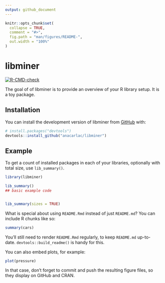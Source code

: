 ```yaml
---
output: github_document
---
```


<!-- README.md is generated from README.Rmd. Please edit that file -->

```r
knitr::opts_chunk$set(
  collapse = TRUE,
  comment = "#>",
  fig.path = "man/figures/README-",
  out.width = "100%"
)
```

# libminer

<!-- badges: start -->
[![R-CMD-check](https://github.com/anacarlac/libminer/actions/workflows/R-CMD-check.yaml/badge.svg)](https://github.com/anacarlac/libminer/actions/workflows/R-CMD-check.yaml)
<!-- badges: end -->

The goal of of libminer is to provide an overview of your R library setup. It is a toy package. 

## Installation

You can install the development version of libminer from [GitHub](https://github.com/) with:

``` r
# install.packages("devtools")
devtools::install_github("anacarlac/libminer")
```

## Example

To get a count of installed packages in each of your libraries, optionally with total size, use `lib_summary()`.

```r
library(libminer)

lib_summary()
## basic example code


lib_summary(sizes = TRUE)
```

What is special about using `README.Rmd` instead of just `README.md`? You can include R chunks like so:

```r
summary(cars)
```

You'll still need to render `README.Rmd` regularly, to keep `README.md` up-to-date. `devtools::build_readme()` is handy for this.

You can also embed plots, for example:

```r
plot(pressure)
```

In that case, don't forget to commit and push the resulting figure files, so they display on GitHub and CRAN.
